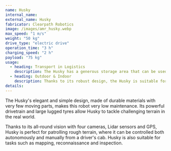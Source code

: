 ```yaml
---
name: Husky
internal_name:
external_name: Husky
fabricator: Clearpath Robotics
image: /images/amr_husky.webp
max_speed: "1 m/s"
weight: "50 kg"
drive_type: "electric drive"
operation_time: "3 h"
charging_speed: "2 h"
payload: "75 kg"
usage:
  - heading: Transport in Logistics
    description: The Husky has a generous storage area that can be used to transport a wide variety of goods with different attachment systems. For example, KLT boxes can be attached to ensure safe transportation of various packages.
  - heading: Outdoor & Indoor
    description: Thanks to its robust design, the Husky is suitable for both indoor and outdoor transport. Its off-road capability and impressive load capacity of up to 50 kg allow for versatile applications.
details:
---
```


The Husky's elegant and simple design, made of durable materials with very few moving parts, makes this robot very low maintenance. Its powerful drivetrain and large lugged tyres allow Husky to tackle challenging terrain in the real world.

Thanks to its all-round vision with four cameras, Lidar sensors and GPS, Husky is perfect for patrolling rough terrain, where it can be controlled both autonomously and manually from a driver's cab. Husky is also suitable for tasks such as mapping, reconnaissance and inspection.
